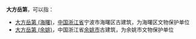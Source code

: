 '''大方岳第'''，可以指：

* [[大方岳第_(海曙)|大方岳第 (海曙)]]，[[中国|中国]][[浙江省|浙江省]]宁波市海曙区古建筑，为海曙区文物保护单位
* [[大方岳第_(余姚)|大方岳第 (余姚)]]，中国浙江省[[余姚市|余姚市]]古建筑，为余姚市文物保护单位

{{dab|D|cat=四字建筑物消歧义}}